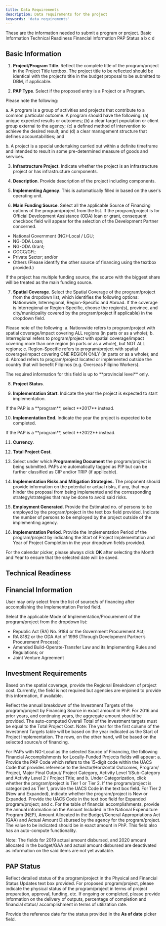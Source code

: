```yaml
---
title: Data Requirements
description: Data requirements for the project
keywords: 'data requirements'
---
```


<PageDescription>
These are the information needed to submit a program or project.
</PageDescription>

<AnchorLinks>
	<AnchorLink>Basic Information</AnchorLink>
	<AnchorLink>Technical Readiness</AnchorLink>
	<AnchorLink>Financial Information</AnchorLink>
	<AnchorLink>PAP Status</AnchorLink>
	<AnchorLink>a</AnchorLink>
	<AnchorLink>b</AnchorLink>
	<AnchorLink>c</AnchorLink>
	<AnchorLink>d</AnchorLink>
</AnchorLinks>

## Basic Information

1. **Project/Program Title**. Reflect the complete title of the program/project in the Project Title textbox. The project title to be reflected should be identical with the project’s title in the budget proposal to be submitted to DBM, if applicable.  

2. **PAP Type**. Select if the proposed entry is a Project or a Program.

  Please note the following:

  a. A program is a group of activities and projects that contribute to a common
particular outcome. A program should have the following: (a) unique expected
results or outcomes; (b) a clear target population or client group external to the
agency; (c) a defined method of intervention to achieve the desired result; and (d)
a clear management structure that defines accountabilities; and 

  b. A project is a special undertaking carried out within a definite timeframe and
intended to result in some pre-determined measure of goods and services.

3. **Infrastructure Project**. Indicate whether the project is an infrastructure project or has infrastructure components.

4. **Description**. Provide description of the project including components.

5. **Implementing Agency**. This is automatically filled in based on the user's operating unit.

6. **Main Funding Source**. Select all the applicable Source of Financing options of the program/project from the list. If the program/project is for Official Development Assistance (ODA) loan or grant, consequent checkbox field will appear for the selection of the Development Partner concerned.

- National Government (NG)-Local / LGU;
- NG-ODA Loan;
- NG-ODA Grant;
- GOCC/GFI;
- Private Sector; and/or
- Others (Please identify the other source of financing using the textbox provided.)

<InlineNotification kind="info">
If the project has multiple funding source, the source with the biggest share will be treated as the main funding source.
</InlineNotification>

7. **Spatial Coverage**. Select the Spatial Coverage of the program/project from the dropdown list, which identifies the following options: Nationwide, Interregional, Region-Specific and Abroad. If the coverage is Interregional or Region-Specific, choose the region(s), province, and city/municipality covered by the program/project if applicable) in the dropdown field.

Please note of the following:
a. Nationwide refers to program/project with spatial coverage/impact covering ALL regions (in parts or as a whole);
b. Interregional refers to program/project with spatial coverage/impact covering more than one region (in parts or as a whole), but NOT ALL regions;
c. Region-Specific refers to program/project with spatial coverage/impact covering ONE REGION ONLY (in parts or as a whole); and
d. Abroad refers to program/project located or implemented outside the country that will benefit Filipinos (e.g. Overseas Filipino Workers).

<InlineNotification kind="info">
The required information for this field is up to **provincial level** only.
</InlineNotification>

8. **Project Status**.

9. **Implementation Start**. Indicate the year the project is expected to start implementation.

<InlineNotification kind="info">
If the PAP is a **program**, select **2017** instead.
</InlineNotification>

10. **Implementation End**. Indicate the year the project is expected to be completed.

<InlineNotification kind="info">
If the PAP is a **program**, select **2022** instead.
</InlineNotification>

11. **Currency**.

12. **Total Project Cost**.



4. Select under which **Programming Document** the program/project is being submitted. PAPs are automatically tagged as PIP but can be further classified as CIP and/or TRIP (if applicable).

5. **Implementation Risks and Mitigation Strategies.** The proponent should provide information on the potential or actual risks, if any, that may hinder the proposal from being implemented and the corresponding strategy/strategies that may be done to avoid said risks.

6. **Employment Generated**. Provide the Estimated no. of persons to be employed by the program/project in the text box field provided. Indicate the number of persons to be employed by the project outside of the implementing agency.

7. **Implementation Period**. Provide the Implementation Period of the program/project by indicating the Start of Project Implementation and Year of Project Completion in the year dropdown fields provided.

<InlineNotification kind="info">

For the calendar picker, please always click **OK** after selecting the Month and Year to ensure that the selected date will be saved. 

</InlineNotification>

## Technical Readiness

## Financial Information



<InlineNotification kind="info">
User may only select from the list of source/s of financing after accomplishing the Implementation Period field.
</InlineNotification>

Select the applicable Mode of Implementation/Procurement of the program/project from the dropdown list:

- Republic Act (RA) No. 9184 or the Government Procurement Act;
- RA 8182 or the ODA Act of 1996 (Through Development Partner’s Procurement Process);
- Amended Build-Operate-Transfer Law and its Implementing Rules and Regulations; or
- Joint Venture Agreement

## Investment Requirements

Based on the spatial coverage, provide the Regional Breakdown of project cost. Currently, the field is not required but agencies are enjoined to provide this information, if available.

Reflect the annual breakdown of the Investment Targets of the program/project by Financing Source in exact amount in PhP. For 2016 and prior years, and continuing years, the aggregate amount should be provided. The auto-computed Overall Total of the investment targets must be equal to the Total Project Cost. Note: The year for the first column of the Investment Targets table will be based on the year indicated as the Start of Project Implementation. The rows, on the other hand, will be based on the selected source/s of financing.

For PAPs with NG-Local as the selected Source of Financing, the following Financial Accomplishments for Locally-Funded Projects fields will appear:
a. Provide the PAP Code which refers to the 15-digit code within the UACS Code that provides reference to the Sector/Horizontal Outcomes, Program/ Project, Major Final Output/ Project Category, Activity Level 1/Sub-Category and Activity Level 2 / Project Title; and
b. Under Categorization, click whether the program/project is Tier 1 or Tier 2. If the program/project is categorized as Tier 1, provide the UACS Code in the text box field. For Tier 2 (New and Expanded), indicate whether the program/project is New or Expanded. Provide the UACS Code in the text box field for Expanded program/project; and
c. For the table of financial accomplishments, provide the annual information on the Amount Included in the National Expenditure Program (NEP), Amount Allocated in the Budget/General Appropriations Act (GAA) and Actual Amount Disbursed by the agency for the program/project. The value to be indicated should
be in exact amount in PhP. This field also has an auto-compute functionality.

<InlineNotification kind="info">
Note: The fields for 2019 actual amount disbursed, and 2020 amount allocated in the budget/GAA and actual amount disbursed are deactivated as information on the said items are not yet available.
</InlineNotification>

## PAP Status

Reflect detailed status of the program/project in the Physical and Financial Status Updates text box provided. For proposed program/project, please indicate the physical status of the program/project in terms of project preparation, approval, funding, etc. If ongoing or completed, please provide information on the delivery of outputs, percentage of completion and financial status/ accomplishment in terms of utilization rate.

Provide the reference date for the status provided in the **As of date** picker field.